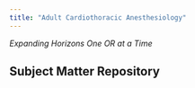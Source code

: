 ```yaml
---
title: "Adult Cardiothoracic Anesthesiology" 
---
```


_Expanding Horizons One OR at a Time_

## Subject Matter Repository